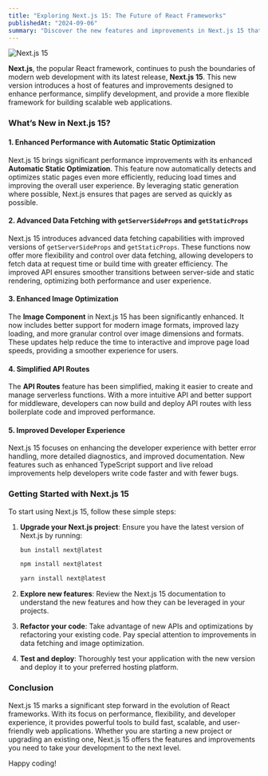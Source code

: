 ```yaml
---
title: "Exploring Next.js 15: The Future of React Frameworks"
publishedAt: "2024-09-06"
summary: "Discover the new features and improvements in Next.js 15 that are set to revolutionize React development."
---
```


![Next.js 15](https://www.luckymedia.dev/_next/image?url=https%3A%2F%2Fcms.luckymedia.dev%2Fassets%2Fposts%2Fnext.js-15-main.png&w=3840&q=75)

**Next.js**, the popular React framework, continues to push the boundaries of modern web development with its latest release, **Next.js 15**. This new version introduces a host of features and improvements designed to enhance performance, simplify development, and provide a more flexible framework for building scalable web applications.

### What’s New in Next.js 15?

#### 1. Enhanced Performance with Automatic Static Optimization

Next.js 15 brings significant performance improvements with its enhanced **Automatic Static Optimization**. This feature now automatically detects and optimizes static pages even more efficiently, reducing load times and improving the overall user experience. By leveraging static generation where possible, Next.js ensures that pages are served as quickly as possible.

#### 2. Advanced Data Fetching with `getServerSideProps` and `getStaticProps`

Next.js 15 introduces advanced data fetching capabilities with improved versions of `getServerSideProps` and `getStaticProps`. These functions now offer more flexibility and control over data fetching, allowing developers to fetch data at request time or build time with greater efficiency. The improved API ensures smoother transitions between server-side and static rendering, optimizing both performance and user experience.

#### 3. Enhanced Image Optimization

The **Image Component** in Next.js 15 has been significantly enhanced. It now includes better support for modern image formats, improved lazy loading, and more granular control over image dimensions and formats. These updates help reduce the time to interactive and improve page load speeds, providing a smoother experience for users.

#### 4. Simplified API Routes

The **API Routes** feature has been simplified, making it easier to create and manage serverless functions. With a more intuitive API and better support for middleware, developers can now build and deploy API routes with less boilerplate code and improved performance.

#### 5. Improved Developer Experience

Next.js 15 focuses on enhancing the developer experience with better error handling, more detailed diagnostics, and improved documentation. New features such as enhanced TypeScript support and live reload improvements help developers write code faster and with fewer bugs.

### Getting Started with Next.js 15

To start using Next.js 15, follow these simple steps:

1. **Upgrade your Next.js project**: Ensure you have the latest version of Next.js by running:

    ```bash
    bun install next@latest

    npm install next@latest

    yarn install next@latest
    ```

2. **Explore new features**: Review the Next.js 15 documentation to understand the new features and how they can be leveraged in your projects.

3. **Refactor your code**: Take advantage of new APIs and optimizations by refactoring your existing code. Pay special attention to improvements in data fetching and image optimization.

4. **Test and deploy**: Thoroughly test your application with the new version and deploy it to your preferred hosting platform.

### Conclusion

Next.js 15 marks a significant step forward in the evolution of React frameworks. With its focus on performance, flexibility, and developer experience, it provides powerful tools to build fast, scalable, and user-friendly web applications. Whether you are starting a new project or upgrading an existing one, Next.js 15 offers the features and improvements you need to take your development to the next level.

Happy coding!

